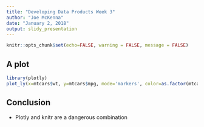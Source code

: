 ```yaml
---
title: "Developing Data Products Week 3"
author: "Joe McKenna"
date: "January 2, 2018"
output: slidy_presentation
---
```


```r
knitr::opts_chunk$set(echo=FALSE, warning = FALSE, message = FALSE)
```

## A plot

```r
library(plotly)
plot_ly(x=mtcars$wt, y=mtcars$mpg, mode='markers', color=as.factor(mtcars$cyl), size=mtcars$hp)
```

## Conclusion

- Plotly and knitr are a dangerous combination